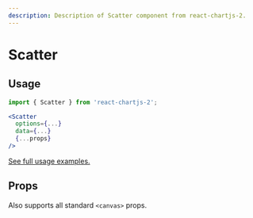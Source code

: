 ```yaml
---
description: Description of Scatter component from react-chartjs-2.
---
```



# Scatter

## Usage

```jsx
import { Scatter } from 'react-chartjs-2';

<Scatter
  options={...}
  data={...}
  {...props}
/>
```

[See full usage examples.](/tags/scatter-chart)

## Props

Also supports all standard `<canvas>` props.

<PropsTable component='Scatter' />
